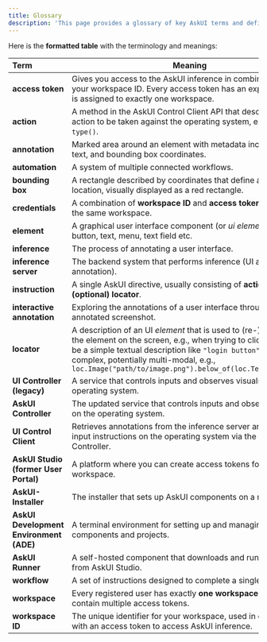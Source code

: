 ```yaml
---
title: Glossary
description: 'This page provides a glossary of key AskUI terms and definitions to help you understand the core concepts and components of the platform.'
---
```


Here is the **formatted table** with the terminology and meanings:

| **Term**                                | **Meaning**                                                                                                                                                    |
| :-------------------------------------- | -------------------------------------------------------------------------------------------------------------------------------------------------------------- |
| **access token**                        | Gives you access to the AskUI inference in combination with your workspace ID. Every access token has an expiry date and is assigned to exactly one workspace. |
| **action**                              | A method in the AskUI Control Client API that describes an action to be taken against the operating system, e.g., `click()`, `type()`.                         |
| **annotation**                          | Marked area around an element with metadata including name, text, and bounding box coordinates.                                                                |
| **automation**                          | A system of multiple connected workflows.                                                                                                                      |
| **bounding box**                        | A rectangle described by coordinates that define an element’s location, visually displayed as a red rectangle.                                                 |
| **credentials**                         | A combination of **workspace ID** and **access token**, both tied to the same workspace.                                                                       |
| **element**                             | A graphical user interface component (or *ui element*), e.g., a button, text, menu, text field etc.                                                            |
| **inference**                           | The process of annotating a user interface.                                                                                                                    |
| **inference server**                    | The backend system that performs inference (UI analysis and annotation).                                                                                       |
| **instruction**                         | A single AskUI directive, usually consisting of **action + (optional) locator**.                                                                               |
| **interactive annotation**              | Exploring the annotations of a user interface through an annotated screenshot.                                                                                 |
| **locator**                             | A description of an UI *element* that is used to (re-)locate (find) the element on the screen, e.g., when trying to click on it; can be a simple textual description like `"login button"` or more complex, potentially multi-modal, e.g., `loc.Image("path/to/image.png").below_of(loc.Text("Login"))`                                                                                                                            |
| **UI Controller (legacy)**              | A service that controls inputs and observes visuals on the operating system.                                                                                   |
| **AskUI Controller**                    | The updated service that controls inputs and observes visuals on the operating system.                                                                         |
| **UI Control Client**                   | Retrieves annotations from the inference server and executes input instructions on the operating system via the AskUI Controller.                              |
| **AskUI Studio (former User Portal)**   | A platform where you can create access tokens for your workspace.                                                                                              |
| **AskUI-Installer**                     | The installer that sets up AskUI components on a machine.                                                                                                      |
| **AskUI Development Environment (ADE)** | A terminal environment for setting up and managing AskUI components and projects.                                                                              |
| **AskUI Runner**                        | A self-hosted component that downloads and runs workflows from AskUI Studio.                                                                                   |
| **workflow**                            | A set of instructions designed to complete a single task.                                                                                                      |
| **workspace**                           | Every registered user has exactly **one workspace**, which can contain multiple access tokens.                                                                 |
| **workspace ID**                        | The unique identifier for your workspace, used in combination with an access token to access AskUI inference.                                                  |
